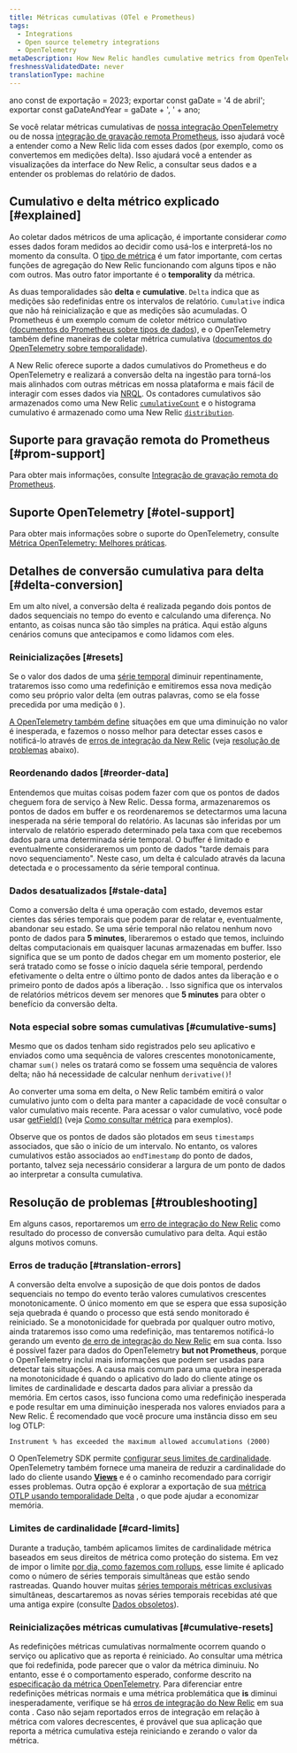 ```yaml
---
title: Métricas cumulativas (OTel e Prometheus)
tags:
  - Integrations
  - Open source telemetry integrations
  - OpenTelemetry
metaDescription: How New Relic handles cumulative metrics from OpenTelemetry and Prometheus.
freshnessValidatedDate: never
translationType: machine
---
```


ano const de exportação = 2023; exportar const gaDate = '4 de abril'; exportar const gaDateAndYear = gaDate + ', ' + ano;

Se você relatar métricas cumulativas de [nossa integração OpenTelemetry](/docs/more-integrations/open-source-telemetry-integrations/opentelemetry/opentelemetry-introduction) ou de nossa [integração de gravação remota Prometheus](/docs/infrastructure/prometheus-integrations/install-configure-remote-write/set-your-prometheus-remote-write-integration), isso ajudará você a entender como a New Relic lida com esses dados (por exemplo, como os convertemos em medições delta). Isso ajudará você a entender as visualizações da interface do New Relic, a consultar seus dados e a entender os problemas do relatório de dados.

## Cumulativo e delta métrico explicado [#explained]

Ao coletar dados métricos de uma aplicação, é importante considerar _como_ esses dados foram medidos ao decidir como usá-los e interpretá-los no momento da consulta. O [tipo de métrica](/docs/data-apis/understand-data/metric-data/metric-data-type/#metric-types) é um fator importante, com certas funções de agregação do New Relic funcionando com alguns tipos e não com outros. Mas outro fator importante é o <DNT>**temporality**</DNT> da métrica.

As duas temporalidades são <DNT>**delta**</DNT> e <DNT>**cumulative**</DNT>. `Delta` indica que as medições são redefinidas entre os intervalos de relatório. `Cumulative` indica que não há reinicialização e que as medições são acumuladas. O Prometheus é um exemplo comum de coletor métrico cumulativo ([documentos do Prometheus sobre tipos de dados](https://prometheus.io/docs/concepts/metric_types)), e o OpenTelemetry também define maneiras de coletar métrica cumulativa ([documentos do OpenTelemetry sobre temporalidade](https://opentelemetry.io/docs/reference/specification/metrics/data-model/#temporality)).

A New Relic oferece suporte a dados cumulativos do Prometheus e do OpenTelemetry e realizará a conversão delta na ingestão para torná-los mais alinhados com outras métricas em nossa plataforma e mais fácil de interagir com esses dados via [NRQL](/docs/query-your-data/nrql-new-relic-query-language/get-started/introduction-nrql-new-relics-query-language). Os contadores cumulativos são armazenados como uma New Relic [`cumulativeCount`](/docs/data-apis/understand-data/metric-data/metric-data-type/#metric-types) e o histograma cumulativo é armazenado como uma New Relic [`distribution`](/docs/data-apis/understand-data/metric-data/metric-data-type/#metric-types).

## Suporte para gravação remota do Prometheus [#prom-support]

Para obter mais informações, consulte [Integração de gravação remota do Prometheus](/docs/infrastructure/prometheus-integrations/get-started/send-prometheus-metric-data-new-relic).

## Suporte OpenTelemetry [#otel-support]

Para obter mais informações sobre o suporte do OpenTelemetry, consulte [Métrica OpenTelemetry: Melhores práticas](/docs/more-integrations/open-source-telemetry-integrations/opentelemetry/best-practices/opentelemetry-best-practices-metrics).

## Detalhes de conversão cumulativa para delta [#delta-conversion]

Em um alto nível, a conversão delta é realizada pegando dois pontos de dados sequenciais no tempo do evento e calculando uma diferença. No entanto, as coisas nunca são tão simples na prática. Aqui estão alguns cenários comuns que antecipamos e como lidamos com eles.

### Reinicializações [#resets]

Se o valor dos dados de uma [série temporal](https://opentelemetry.io/docs/reference/specification/metrics/data-model/#timeseries-model) diminuir repentinamente, trataremos isso como uma redefinição e emitiremos essa nova medição como seu próprio valor delta (em outras palavras, como se ela fosse precedida por uma medição `0` ).

[A OpenTelemetry também define](https://opentelemetry.io/docs/reference/specification/metrics/data-model/#resets-and-gaps) situações em que uma diminuição no valor é inesperada, e fazemos o nosso melhor para detectar esses casos e notificá-lo através de [erros de integração da New Relic](/docs/data-apis/manage-data/nrintegrationerror) (veja [resolução de problemas](#troubleshooting) abaixo).

### Reordenando dados [#reorder-data]

Entendemos que muitas coisas podem fazer com que os pontos de dados cheguem fora de serviço à New Relic. Dessa forma, armazenaremos os pontos de dados em buffer e os reordenaremos se detectarmos uma lacuna inesperada na série temporal do relatório. As lacunas são inferidas por um intervalo de relatório esperado determinado pela taxa com que recebemos dados para uma determinada série temporal. O buffer é limitado e eventualmente consideraremos um ponto de dados "tarde demais para novo sequenciamento". Neste caso, um delta é calculado através da lacuna detectada e o processamento da série temporal continua.

### Dados desatualizados [#stale-data]

Como a conversão delta é uma operação com estado, devemos estar cientes das séries temporais que podem parar de relatar e, eventualmente, abandonar seu estado. Se uma série temporal não relatou nenhum novo ponto de dados para <DNT>**5 minutes**</DNT>, liberaremos o estado que temos, incluindo deltas computacionais em quaisquer lacunas armazenadas em buffer. Isso significa que se um ponto de dados chegar em um momento posterior, ele será tratado como se fosse o início daquela série temporal, perdendo efetivamente o delta entre o último ponto de dados antes da liberação e o primeiro ponto de dados após a liberação. . Isso significa que os intervalos de relatórios métricos devem ser menores que <DNT>**5 minutes**</DNT> para obter o benefício da conversão delta.

### Nota especial sobre somas cumulativas [#cumulative-sums]

Mesmo que os dados tenham sido registrados pelo seu aplicativo e enviados como uma sequência de valores crescentes monotonicamente, chamar `sum()` neles os tratará como se fossem uma sequência de valores delta; não há necessidade de calcular nenhum `derivative()`!

Ao converter uma soma em delta, o New Relic também emitirá o valor cumulativo junto com o delta para manter a capacidade de você consultar o valor cumulativo mais recente. Para acessar o valor cumulativo, você pode usar [getField()](/docs/query-your-data/nrql-new-relic-query-language/get-started/nrql-syntax-clauses-functions/#func-getfield) (veja [Como consultar métrica](/docs/more-integrations/open-source-telemetry-integrations/opentelemetry/best-practices/opentelemetry-best-practices-metrics/#query) para exemplos).

Observe que os pontos de dados são plotados em seus `timestamps` associados, que são o início de um intervalo. No entanto, os valores cumulativos estão associados ao `endTimestamp` do ponto de dados, portanto, talvez seja necessário considerar a largura de um ponto de dados ao interpretar a consulta cumulativa.

## Resolução de problemas [#troubleshooting]

Em alguns casos, reportaremos um [erro de integração do New Relic](/docs/data-apis/manage-data/nrintegrationerror) como resultado do processo de conversão cumulativo para delta. Aqui estão alguns motivos comuns.

### Erros de tradução [#translation-errors]

A conversão delta envolve a suposição de que dois pontos de dados sequenciais no tempo do evento terão valores cumulativos crescentes monotonicamente. O único momento em que se espera que essa suposição seja quebrada é quando o processo que está sendo monitorado é reiniciado. Se a monotonicidade for quebrada por qualquer outro motivo, ainda trataremos isso como uma redefinição, mas tentaremos notificá-lo gerando um evento [de erro de integração do New Relic](/docs/data-apis/manage-data/nrintegrationerror) em sua conta. Isso é possível fazer para dados do OpenTelemetry <DNT>**but not Prometheus**</DNT>, porque o OpenTelemetry inclui mais informações que podem ser usadas para detectar tais situações. A causa mais comum para uma quebra inesperada na monotonicidade é quando o aplicativo do lado do cliente atinge os limites de cardinalidade e descarta dados para aliviar a pressão da memória. Em certos casos, isso funciona como uma redefinição inesperada e pode resultar em uma diminuição inesperada nos valores enviados para a New Relic. É recomendado que você procure uma instância disso em seu log OTLP:

```
Instrument % has exceeded the maximum allowed accumulations (2000)
```

O OpenTelemetry SDK permite [configurar seus limites de cardinalidade](https://opentelemetry.io/docs/specs/otel/metrics/sdk/#cardinality-limits). OpenTelemetry também fornece uma maneira de reduzir a cardinalidade do lado do cliente usando [<DNT>**Views**</DNT>](https://opentelemetry.io/docs/reference/specification/metrics/sdk/#view) e é o caminho recomendado para corrigir esses problemas. Outra opção é explorar a exportação de sua [métrica OTLP usando temporalidade Delta](https://opentelemetry.io/docs/reference/specification/metrics/sdk_exporters/otlp/#additional-configuration) , o que pode ajudar a economizar memória.

### Limites de cardinalidade [#card-limits]

Durante a tradução, também aplicamos limites de cardinalidade métrica baseados em seus direitos de métrica como proteção do sistema. Em vez de impor o limite [por dia, como fazemos com rollups](/docs/data-apis/ingest-apis/metric-api/metric-api-limits-restricted-attributes/#incident-unique-timeseries), esse limite é aplicado como o número de séries temporais simultâneas que estão sendo rastreadas. Quando houver muitas [séries temporais métricas exclusivas](/docs/data-apis/ingest-apis/metric-api/NRQL-high-cardinality-metrics/#what-why) simultâneas, descartaremos as novas séries temporais recebidas até que uma antiga expire (consulte [Dados obsoletos](#stale-data)).

### Reinicializações métricas cumulativas [#cumulative-resets]

As redefinições métricas cumulativas normalmente ocorrem quando o serviço ou aplicativo que as reporta é reiniciado. Ao consultar uma métrica que foi redefinida, pode parecer que o valor da métrica diminuiu. No entanto, esse é o comportamento esperado, conforme descrito na [especificação da métrica OpenTelemetry](https://opentelemetry.io/docs/reference/specification/metrics/data-model/#resets-and-gaps). Para diferenciar entre redefinições métricas normais e uma métrica problemática que <DNT>**is**</DNT> diminui inesperadamente, verifique se há [erros de integração do New Relic](/docs/data-apis/manage-data/nrintegrationerror) em sua conta . Caso não sejam reportados erros de integração em relação à métrica com valores decrescentes, é provável que sua aplicação que reporta a métrica cumulativa esteja reiniciando e zerando o valor da métrica.
